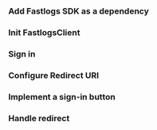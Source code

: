 
### Add Fastlogs SDK as a dependency

<AddSdk />

### Init FastlogsClient

<InitClient />

### Sign in

<SignInFlowSummary />

### Configure Redirect URI

<ConfigureRedirectUri figureSrc={redirectUriFigure} redirectUri="http://localhost:3000/callback" />

### Implement a sign-in button

<ImplementSignIn />

### Handle redirect

<HandleRedirect />

<TestYourIntegration sdk="Vanilla JS" />
